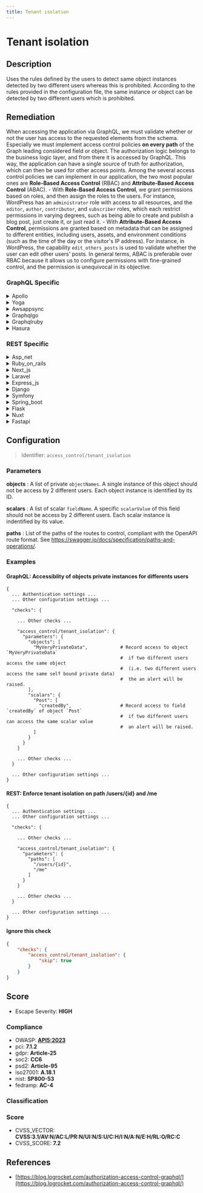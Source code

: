 ```yaml
---
title: Tenant isolation
---
```


# Tenant isolation

## Description

Uses the rules defined by the users to detect same object instances detected by two different users whereas this is prohibited.
According to the rules provided in the configuration file, the same instance or object can be detected by two different users which is prohibited.


## Remediation

When accessing the application via GraphQL, we must validate whether or not the user has access to the requested elements from the schema. Especially we must implement access control policies **on every path** of the Graph leading considered field or object.
The authorization logic belongs to the business logic layer, and from there it is accessed by GraphQL. This way, the application can have a single source of truth for authorization, which can then be used for other access points.
Among the several access control policies we can implement in our application, the two most popular ones are **Role-Based Access Control** (RBAC) and **Attribute-Based Access Control** (ABAC). - With **Role-Based Access Control**, we grant permissions based on roles, and then assign the roles to the users. For instance, WordPress has an `administrator` role with access to all resources, and the `editor`, `author`, `contributor`, and `subscriber` roles, which each restrict permissions in varying degrees, such as being able to create and publish a blog post, just create it, or just read it. - With **Attribute-Based Access Control**, permissions are granted based on metadata that can be assigned to different entities, including users, assets, and environment conditions (such as the time of the day or the visitor's IP address). For instance, in WordPress, the capability `edit_others_posts` is used to validate whether the user can edit other users' posts.
In general terms, ABAC is preferable over RBAC because it allows us to configure permissions with fine-grained control, and the permission is unequivocal in its objective. 


### GraphQL Specific

<details>
    <summary>Apollo</summary>

Ensure that the Apollo framework engine is configured to provide tenant isolation by implementing separate data stores for each tenant, using authentication and authorization mechanisms to control access, and applying schema validation to prevent data leaks between tenants.

</details>

<details>
    <summary>Yoga</summary>

Ensure that the Yoga framework engine is configured to enforce strict tenant isolation. This can be achieved by implementing unique execution contexts for each tenant, such as separate database schemas, dedicated service instances, or isolated runtime environments. Additionally, apply rigorous access controls and authentication mechanisms to prevent cross-tenant data access or resource interference.

</details>

<details>
    <summary>Awsappsync</summary>

Ensure that AWS AppSync resolvers are configured to enforce tenant isolation by using context-based dynamic resolution. This can be achieved by incorporating tenant identifiers into the resolver logic, which ensures that data is only accessible to the appropriate tenant. Additionally, utilize AWS Identity and Access Management (IAM) policies to control access at the API level, and consider implementing field-level authorization for fine-grained access control.

</details>

<details>
    <summary>Graphqlgo</summary>

Implement strict tenant isolation mechanisms within the GraphQL Go framework by enforcing access controls and segregating query execution contexts per tenant. Utilize middleware to validate tenant IDs and ensure that data queries and mutations are scoped exclusively to the authenticated tenant's data set. Regularly audit and test isolation features to prevent cross-tenant data leaks.

</details>

<details>
    <summary>Graphqlruby</summary>

In the GraphQL Ruby framework, ensure tenant isolation by implementing a context-based authorization mechanism. This can be achieved by using the context object to store the current user's information and then applying scope filters to resolve functions. This ensures that users can only access data that belongs to their tenant. Additionally, consider using the pundit or cancancan gems for more granular permission controls.

</details>

<details>
    <summary>Hasura</summary>

Ensure that the Hasura GraphQL engine is configured to use role-based access control (RBAC) to enforce tenant isolation. Define roles corresponding to different tenants and set permissions for each role to restrict access to data that belongs to that tenant only. Use session variables to dynamically apply the appropriate role for each request based on the authenticated user's tenant.

</details>


### REST Specific

<details>
    <summary>Asp_net</summary>

Implement strict tenant isolation by enforcing access controls and ensuring that each user's data is stored and processed in a separate context. Utilize ASP.NET's built-in features such as custom authorization filters, resource-based authorization, or multi-tenancy frameworks to prevent cross-tenant data access.

</details>

<details>
    <summary>Ruby_on_rails</summary>

Implement scoped queries within the Rails application to ensure that users can only access objects within their own tenant. Use ActiveRecord's `default_scope` or explicit scoping methods to filter records based on the tenant's ID associated with the current user. Additionally, apply strong parameter validation and access control checks before any object instantiation or data processing to prevent unauthorized cross-tenant data access.

</details>

<details>
    <summary>Next_js</summary>

Implement strict access controls and logical separation of tenant data. Utilize middleware to enforce tenant isolation policies and ensure that database queries are scoped to the authenticated user's tenant context.

</details>

<details>
    <summary>Laravel</summary>

Implement middleware to enforce tenant isolation by validating the user's access rights to the requested resource, ensuring that each user can only access data within their own tenant scope.

</details>

<details>
    <summary>Express_js</summary>

Implement middleware in Express.js to enforce tenant isolation by validating the user's session and ensuring that each user can only access their own tenant's data. Use scoped queries based on user context and avoid direct object references from user input.

</details>

<details>
    <summary>Django</summary>

Implement strict tenant isolation by using Django's built-in support for database schemas and ensuring that querysets are properly scoped to the current user's tenant. Apply middleware to enforce tenant context and use Django's permissions framework to control access. Regularly audit code to prevent cross-tenant data leaks.

</details>

<details>
    <summary>Symfony</summary>

Implement access control checks within the Symfony framework to ensure that each user can only access or modify objects that they are authorized to. Use Symfony's security components, such as Voters or Access Decision Managers, to enforce strict permissions on a per-object basis. Additionally, ensure that user sessions are properly isolated and that any API endpoints or controllers that handle object retrieval or manipulation include proper authentication and authorization checks.

</details>

<details>
    <summary>Spring_boot</summary>

Implement multi-tenancy with separate schemas or databases for each tenant to ensure complete isolation. Use Spring Security to enforce authentication and authorization rules, and apply method-level security to prevent cross-tenant data access. Additionally, configure Spring Data JPA or Hibernate filters to automatically apply tenant context to all database queries.

</details>

<details>
    <summary>Flask</summary>

Implement strict access control checks based on user sessions and roles to ensure that each tenant can only access their own data. Use Flask's session management and decorators to enforce these controls.

</details>

<details>
    <summary>Nuxt</summary>

Implement strict access control checks based on user roles and permissions to ensure that each tenant can only access their own data. Use middleware to validate the user's session and enforce tenant isolation at the API level within the Nuxt.js application.

</details>

<details>
    <summary>Fastapi</summary>

Implement role-based access control (RBAC) and scope-based authorization to ensure that users can only access objects within their permitted areas. Use FastAPI's dependency injection system to create security dependencies that verify the user's role and scope before granting access to any object instance. Additionally, ensure that all database queries are properly scoped to the user's context to prevent cross-tenant data access.

</details>

## Configuration

> Identifier: `access_control/tenant_isolation`

### Parameters


**objects** : A list of private `objectNames`. A single instance of this object should not be access by 2 different users. Each object instance is identified by its ID.


**scalars** : A list of scalar `fieldName`. A specific `scalarValue` of this field should not be access by 2 different users. Each scalar instance is indentified by its value.


**paths** : List of the paths of the routes to control, compliant with the OpenAPI route format. See https://swagger.io/docs/specification/paths-and-operations/.





### Examples



#### **GraphQL:** Accessiblity of objects private instances for differents users

```
{
  ... Authentication settings ...
  ... Other configuration settings ...

  "checks": {

    ... Other checks ...

    "access_control/tenant_isolation": {
      "parameters": {
        "objects": [
          "MyVeryPrivateData",            # Record access to object `MyVeryPrivateData`
                                          #  if two different users access the same object
                                          #  (i.e. two different users access the same self bound private data)
                                          #  the an alert will be raised.
        ],
        "scalars": {
          "Post": [
            "createdBy",                  # Record access to field `createdBy` of object `Post`
                                          #  if two different users can access the same scalar value
                                          #  an alert will be raised.
          ]
        }
      }
    }

    ... Other checks ...
  }

  ... Other configuration settings ...
}
```




#### **REST:** Enforce tenant isolation on path /users/{id} and /me

```
{
  ... Authentication settings ...
  ... Other configuration settings ...

  "checks": {

    ... Other checks ...

    "access_control/tenant_isolation": {
      "parameters": {
        "paths": [
          "/users/{id}",
          "/me"
        ]
      }
    }

    ... Other checks ...
  }

  ... Other configuration settings ...
}
```




#### Ignore this check

```json
{
    "checks": {
        "access_control/tenant_isolation": {
            "skip": true
        }
    }
}
```




## Score

- Escape Severity: **<span className="high-severity">HIGH</span>**

### Compliance

- OWASP: **[API5:2023](https://github.com/OWASP/API-Security/blob/master/editions/2023/en/0xa5-broken-function-level-authorization.md)**
- pci: **7.1.2**
- gdpr: **Article-25**
- soc2: **CC6**
- psd2: **Article-95**
- iso27001: **A.18.1**
- nist: **SP800-53**
- fedramp: **AC-4**

### Classification






### Score

- CVSS_VECTOR: **CVSS:3.1/AV:N/AC:L/PR:N/UI:N/S:U/C:H/I:N/A:N/E:H/RL:O/RC:C**
- CVSS_SCORE: **7.2**

## References

- [https://blog.logrocket.com/authorization-access-control-graphql/](https://blog.logrocket.com/authorization-access-control-graphql/)
  